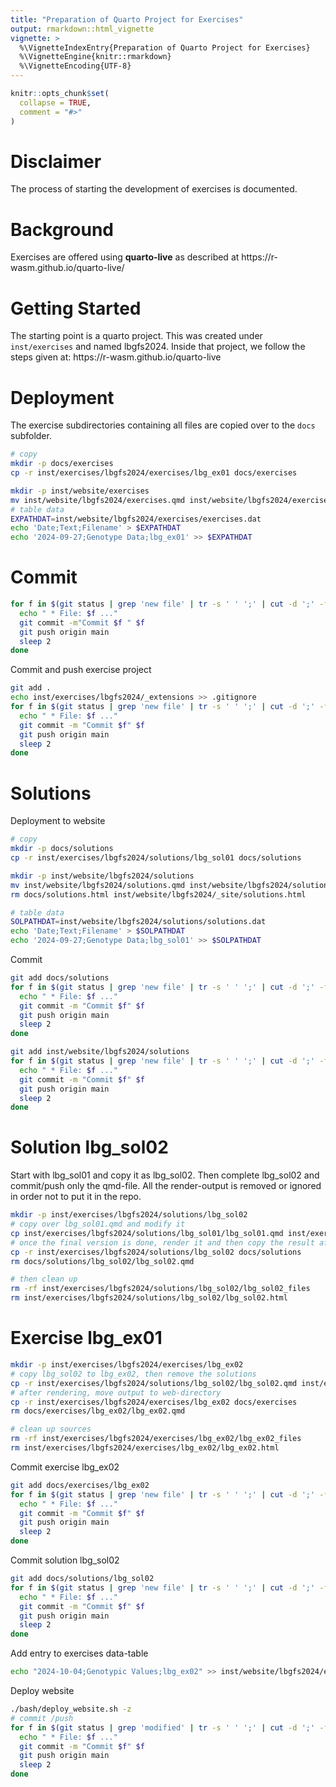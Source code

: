 ```yaml
---
title: "Preparation of Quarto Project for Exercises"
output: rmarkdown::html_vignette
vignette: >
  %\VignetteIndexEntry{Preparation of Quarto Project for Exercises}
  %\VignetteEngine{knitr::rmarkdown}
  %\VignetteEncoding{UTF-8}
---
```


```r
knitr::opts_chunk$set(
  collapse = TRUE,
  comment = "#>"
)
```


# Disclaimer
The process of starting the development of exercises is documented.


# Background
Exercises are offered using __quarto-live__ as described at https://r-wasm.github.io/quarto-live/


# Getting Started
The starting point is a quarto project. This was created under `inst/exercises` and named lbgfs2024. Inside that project, we follow the steps given at: https://r-wasm.github.io/quarto-live


# Deployment
The exercise subdirectories containing all files are copied over to the `docs` subfolder.

```bash
# copy
mkdir -p docs/exercises
cp -r inst/exercises/lbgfs2024/exercises/lbg_ex01 docs/exercises

mkdir -p inst/website/exercises
mv inst/website/lbgfs2024/exercises.qmd inst/website/lbgfs2024/exercises
# table data
EXPATHDAT=inst/website/lbgfs2024/exercises/exercises.dat
echo 'Date;Text;Filename' > $EXPATHDAT
echo '2024-09-27;Genotype Data;lbg_ex01' >> $EXPATHDAT

```


# Commit

```bash
for f in $(git status | grep 'new file' | tr -s ' ' ';' | cut -d ';' -f3);do
  echo " * File: $f ..."
  git commit -m"Commit $f " $f
  git push origin main
  sleep 2
done
```

Commit and push exercise project

```bash
git add .
echo inst/exercises/lbgfs2024/_extensions >> .gitignore
for f in $(git status | grep 'new file' | tr -s ' ' ';' | cut -d ';' -f3);do
  echo " * File: $f ..."
  git commit -m "Commit $f" $f
  git push origin main
  sleep 2
done
```


# Solutions

Deployment to website

```bash
# copy
mkdir -p docs/solutions
cp -r inst/exercises/lbgfs2024/solutions/lbg_sol01 docs/solutions

mkdir -p inst/website/lbgfs2024/solutions
mv inst/website/lbgfs2024/solutions.qmd inst/website/lbgfs2024/solutions
rm docs/solutions.html inst/website/lbgfs2024/_site/solutions.html

# table data
SOLPATHDAT=inst/website/lbgfs2024/solutions/solutions.dat
echo 'Date;Text;Filename' > $SOLPATHDAT
echo '2024-09-27;Genotype Data;lbg_sol01' >> $SOLPATHDAT

```

Commit

```bash
git add docs/solutions
for f in $(git status | grep 'new file' | tr -s ' ' ';' | cut -d ';' -f3);do
  echo " * File: $f ..."
  git commit -m "Commit $f" $f
  git push origin main
  sleep 2
done

git add inst/website/lbgfs2024/solutions
for f in $(git status | grep 'new file' | tr -s ' ' ';' | cut -d ';' -f3);do
  echo " * File: $f ..."
  git commit -m "Commit $f" $f
  git push origin main
  sleep 2
done

```


# Solution lbg_sol02
Start with lbg_sol01 and copy it as lbg_sol02. Then complete lbg_sol02 and commit/push only the qmd-file. All the render-output is removed or ignored in order not to put it in the repo.

```bash
mkdir -p inst/exercises/lbgfs2024/solutions/lbg_sol02
# copy over lbg_sol01.qmd and modify it
cp inst/exercises/lbgfs2024/solutions/lbg_sol01/lbg_sol01.qmd inst/exercises/lbgfs2024/solutions/lbg_sol02/lbg_sol02.qmd
# once the final version is done, render it and then copy the result after render to the website section
cp -r inst/exercises/lbgfs2024/solutions/lbg_sol02 docs/solutions
rm docs/solutions/lbg_sol02/lbg_sol02.qmd

# then clean up
rm -rf inst/exercises/lbgfs2024/solutions/lbg_sol02/lbg_sol02_files
rm inst/exercises/lbgfs2024/solutions/lbg_sol02/lbg_sol02.html
```


# Exercise lbg_ex01

```bash
mkdir -p inst/exercises/lbgfs2024/exercises/lbg_ex02
# copy lbg_sol02 to lbg_ex02, then remove the solutions
cp -r inst/exercises/lbgfs2024/solutions/lbg_sol02/lbg_sol02.qmd inst/exercises/lbgfs2024/exercises/lbg_ex02/lbg_ex02.qmd
# after rendering, move output to web-directory
cp -r inst/exercises/lbgfs2024/exercises/lbg_ex02 docs/exercises
rm docs/exercises/lbg_ex02/lbg_ex02.qmd

# clean up sources
rm -rf inst/exercises/lbgfs2024/exercises/lbg_ex02/lbg_ex02_files
rm inst/exercises/lbgfs2024/exercises/lbg_ex02/lbg_ex02.html
```

Commit exercise lbg_ex02

```bash
git add docs/exercises/lbg_ex02
for f in $(git status | grep 'new file' | tr -s ' ' ';' | cut -d ';' -f3);do
  echo " * File: $f ..."
  git commit -m "Commit $f" $f
  git push origin main
  sleep 2
done
```

Commit solution lbg_sol02

```bash
git add docs/solutions/lbg_sol02
for f in $(git status | grep 'new file' | tr -s ' ' ';' | cut -d ';' -f3);do
  echo " * File: $f ..."
  git commit -m "Commit $f" $f
  git push origin main
  sleep 2
done
```

Add entry to exercises data-table

```bash
echo "2024-10-04;Genotypic Values;lbg_ex02" >> inst/website/lbgfs2024/exercises/exercises.dat
```

Deploy website

```bash
./bash/deploy_website.sh -z
# commit /push
for f in $(git status | grep 'modified' | tr -s ' ' ';' | cut -d ';' -f3);do
  echo " * File: $f ..."
  git commit -m "Commit $f" $f
  git push origin main
  sleep 2
done

```